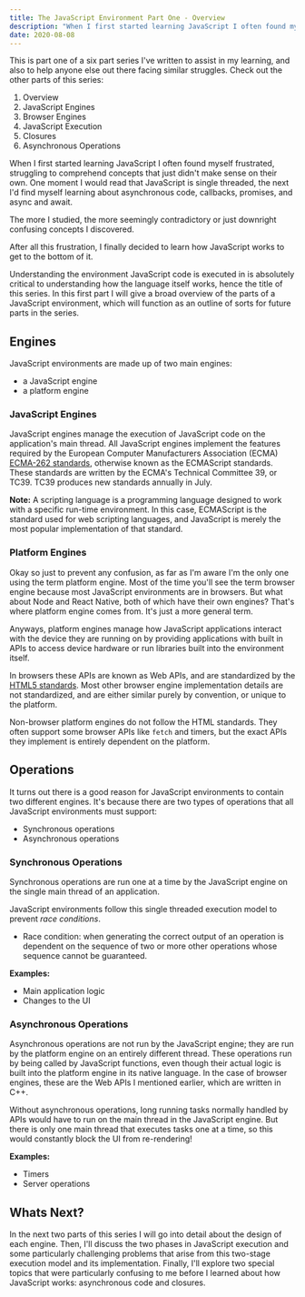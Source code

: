 ```yaml
---
title: The JavaScript Environment Part One - Overview
description: "When I first started learning JavaScript I often found myself frustrated, struggling to comprehend concepts that just didn't make sense on their own."
date: 2020-08-08
---
```


This is part one of a six part series I've written to assist in my learning, and also to help anyone else out there facing similar struggles. 
Check out the other parts of this series:

1. Overview
2. <Link to='/posts/javascript-environment-part-two'>JavaScript Engines</Link>
3. <Link to='/posts/javascript-environment-part-three'>Browser Engines</Link>
4. <Link to='/posts/javascript-environment-part-four'>JavaScript Execution</Link>
5. <Link to='/posts/javascript-environment-part-five'>Closures</Link>
6. <Link to='/posts/javascript-environment-part-six'>Asynchronous Operations</Link>

When I first started learning JavaScript I often found myself frustrated, 
struggling to comprehend concepts that just didn't make sense on their own. 
One moment I would read that JavaScript is single threaded, the next I'd find myself learning about asynchronous code, callbacks, promises, and async and await.

The more I studied, the more seemingly contradictory or just downright confusing concepts I discovered.

After all this frustration, I finally decided to learn how JavaScript works to get to the bottom of it. 

Understanding the environment JavaScript code is executed in is absolutely critical to understanding how the language itself works, hence the title of this series.
In this first part I will give a broad overview of the parts of a JavaScript environment, which will function as an outline of sorts for future parts in the series.

## Engines

JavaScript environments are made up of two main engines:
- a JavaScript engine
- a platform engine

### JavaScript Engines

JavaScript engines manage the execution of JavaScript code on the application's main thread. 
All JavaScript engines implement the features required by the European Computer Manufacturers Association (ECMA) 
[ECMA-262 standards](https://www.ecma-international.org/publications/standards/Ecma-262.htm), 
otherwise known as the ECMAScript standards. These standards are written by the ECMA's Technical Committee 39, or TC39. TC39 produces new standards annually in July. 

**Note:** A scripting language is a programming language designed to work with a specific run-time environment. 
In this case, ECMAScript is the standard used for web scripting languages, and JavaScript is merely the most popular implementation of that standard. 

### Platform Engines

Okay so just to prevent any confusion, as far as I'm aware I'm the only one using the term platform engine. Most of the time you'll see the term browser engine because most JavaScript environments are in browsers.
But what about Node and React Native, both of which have their own engines? That's where platform engine comes from. It's just a more general term.

Anyways, platform engines manage how JavaScript applications interact with the device they are running on by providing applications with built in APIs to access device hardware or run libraries built into the environment itself.

In browsers these APIs are known as Web APIs, and are standardized by the [HTML5 standards](https://html.spec.whatwg.org/). 
Most other browser engine implementation details are not standardized, and are either similar purely by convention, or unique to the platform.

Non-browser platform engines do not follow the HTML standards. They often support some browser APIs like `fetch` and timers, but the exact APIs they implement is entirely dependent on the platform.

## Operations

It turns out there is a good reason for JavaScript environments to contain two different engines. 
It's because there are two types of operations that all JavaScript environments must support:
- Synchronous operations
- Asynchronous operations

### Synchronous Operations

Synchronous operations are run one at a time by the JavaScript engine on the single main thread of an application.

JavaScript environments follow this single threaded execution model to prevent *race conditions*. 
- Race condition: when generating the correct output of an operation is dependent on the sequence of two or more other operations whose sequence cannot be guaranteed.

**Examples:** 
- Main application logic
- Changes to the UI

### Asynchronous Operations

Asynchronous operations are not run by the JavaScript engine; they are run by the platform engine on an entirely different thread.
These operations run by being called by JavaScript functions, even though their actual logic is built into the platform engine in its native language. 
In the case of browser engines, these are the Web APIs I mentioned earlier, which are written in C++.

Without asynchronous operations, long running tasks normally handled by APIs would have to run on the main thread in the JavaScript engine. 
But there is only one main thread that executes tasks one at a time, so this would constantly block the UI from re-rendering!

**Examples:**
- Timers
- Server operations

## Whats Next?

In the next two parts of this series I will go into detail about the design of each engine. 
Then, I'll discuss the two phases in JavaScript execution and some particularly challenging problems that arise from this two-stage execution model and its implementation.
Finally, I'll explore two special topics that were particularly confusing to me before I learned about how JavaScript works: asynchronous code and closures.
